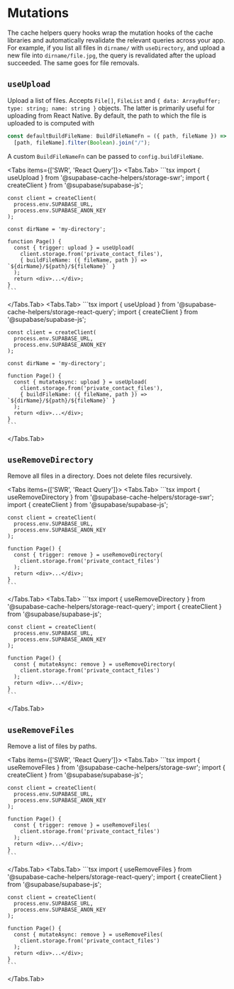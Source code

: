 
# Mutations

The cache helpers query hooks wrap the mutation hooks of the cache libraries and automatically revalidate the relevant queries across your app. For example, if you list all files in `dirname/` with `useDirectory`, and upload a new file into `dirname/file.jpg`, the query is revalidated after the upload succeeded. The same goes for file removals.

## `useUpload`

Upload a list of files. Accepts `File[]`, `FileList` and `{ data: ArrayBuffer; type: string; name: string }` objects. The latter is primarily useful for uploading from React Native. By default, the path to which the file is uploaded to is computed with

```ts
const defaultBuildFileName: BuildFileNameFn = ({ path, fileName }) =>
  [path, fileName].filter(Boolean).join("/");
```

A custom `BuildFileNameFn` can be passed to `config.buildFileName`.

<Tabs items={['SWR', 'React Query']}>
  <Tabs.Tab>
    ```tsx
    import { useUpload } from '@supabase-cache-helpers/storage-swr';
    import { createClient } from '@supabase/supabase-js';

    const client = createClient(
      process.env.SUPABASE_URL,
      process.env.SUPABASE_ANON_KEY
    );

    const dirName = 'my-directory';

    function Page() {
      const { trigger: upload } = useUpload(
        client.storage.from('private_contact_files'),
        { buildFileName: ({ fileName, path }) => `${dirName}/${path}/${fileName}` }
      );
      return <div>...</div>;
    }
    ```

  </Tabs.Tab>
  <Tabs.Tab>
    ```tsx
    import { useUpload } from '@supabase-cache-helpers/storage-react-query';
    import { createClient } from '@supabase/supabase-js';

    const client = createClient(
      process.env.SUPABASE_URL,
      process.env.SUPABASE_ANON_KEY
    );

    const dirName = 'my-directory';

    function Page() {
      const { mutateAsync: upload } = useUpload(
        client.storage.from('private_contact_files'),
        { buildFileName: ({ fileName, path }) => `${dirName}/${path}/${fileName}` }
      );
      return <div>...</div>;
    }
    ```

  </Tabs.Tab>
</Tabs>

## `useRemoveDirectory`

Remove all files in a directory. Does not delete files recursively.

<Tabs items={['SWR', 'React Query']}>
  <Tabs.Tab>
    ```tsx
    import { useRemoveDirectory } from '@supabase-cache-helpers/storage-swr';
    import { createClient } from '@supabase/supabase-js';

    const client = createClient(
      process.env.SUPABASE_URL,
      process.env.SUPABASE_ANON_KEY
    );

    function Page() {
      const { trigger: remove } = useRemoveDirectory(
        client.storage.from('private_contact_files')
      );
      return <div>...</div>;
    }
    ```

  </Tabs.Tab>
  <Tabs.Tab>
    ```tsx
    import { useRemoveDirectory } from '@supabase-cache-helpers/storage-react-query';
    import { createClient } from '@supabase/supabase-js';

    const client = createClient(
      process.env.SUPABASE_URL,
      process.env.SUPABASE_ANON_KEY
    );

    function Page() {
      const { mutateAsync: remove } = useRemoveDirectory(
        client.storage.from('private_contact_files')
      );
      return <div>...</div>;
    }
    ```

  </Tabs.Tab>
</Tabs>

## `useRemoveFiles`

Remove a list of files by paths.

<Tabs items={['SWR', 'React Query']}>
  <Tabs.Tab>
    ```tsx
    import { useRemoveFiles } from '@supabase-cache-helpers/storage-swr';
    import { createClient } from '@supabase/supabase-js';

    const client = createClient(
      process.env.SUPABASE_URL,
      process.env.SUPABASE_ANON_KEY
    );

    function Page() {
      const { trigger: remove } = useRemoveFiles(
        client.storage.from('private_contact_files')
      );
      return <div>...</div>;
    }
    ```

  </Tabs.Tab>
  <Tabs.Tab>
    ```tsx
    import { useRemoveFiles } from '@supabase-cache-helpers/storage-react-query';
    import { createClient } from '@supabase/supabase-js';

    const client = createClient(
      process.env.SUPABASE_URL,
      process.env.SUPABASE_ANON_KEY
    );

    function Page() {
      const { mutateAsync: remove } = useRemoveFiles(
        client.storage.from('private_contact_files')
      );
      return <div>...</div>;
    }
    ```

  </Tabs.Tab>
</Tabs>
